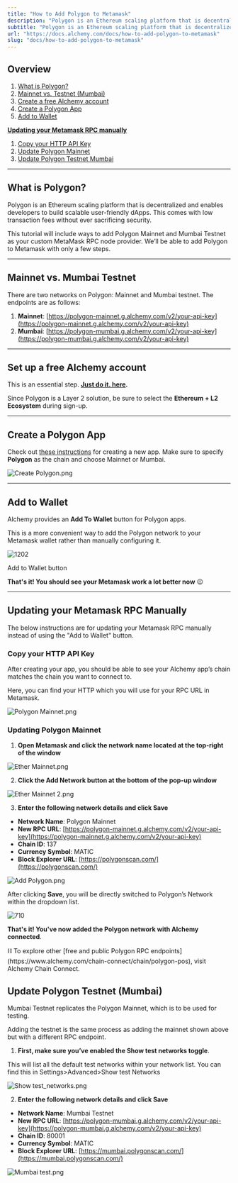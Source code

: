 ```yaml
---
title: "How to Add Polygon to Metamask"
description: "Polygon is an Ethereum scaling platform that is decentralized and enables developers to build scalable dApps. This guide will teach you how to add a custom Polygon RPC endpoint to your Metamask."
subtitle: "Polygon is an Ethereum scaling platform that is decentralized and enables developers to build scalable dApps. This guide will teach you how to add a custom Polygon RPC endpoint to your Metamask."
url: "https://docs.alchemy.com/docs/how-to-add-polygon-to-metamask"
slug: "docs/how-to-add-polygon-to-metamask"
---
```


## Overview

1. [What is Polygon?](https://docs.alchemy.com/alchemy/guides/connecting-metamask-to-alchemy/how-to-add-polygon-to-metamask#undefined)
2. [Mainnet vs. Testnet (Mumbai)](https://docs.alchemy.com/alchemy/guides/connecting-metamask-to-alchemy/how-to-add-polygon-to-metamask#mainnet-vs.-mumbai-testnet)
3. [Create a free Alchemy account](https://alchemy.com/?a=991c4e82df)
4. [Create a Polygon App](https://docs.alchemy.com/alchemy/guides/connecting-metamask-to-alchemy/how-to-add-polygon-to-metamask#create-an-arbitrum-app)
5. [Add to Wallet](https://docs.alchemy.com/alchemy/guides/connecting-metamask-to-alchemy/how-to-add-polygon-to-metamask#add-to-wallet)

**[Updating your Metamask RPC manually](https://docs.alchemy.com/alchemy/guides/connecting-metamask-to-alchemy/how-to-add-polygon-to-metamask#updating-your-metamask-rpc-manually)**

1. [Copy your HTTP API Key](https://docs.alchemy.com/alchemy/guides/connecting-metamask-to-alchemy/how-to-add-polygon-to-metamask#copy-your-http-api-key)
2. [Update Polygon Mainnet](https://docs.alchemy.com/alchemy/guides/connecting-metamask-to-alchemy/how-to-add-polygon-to-metamask#updating-arbitrum-mainnet)
3. [Update Polygon Testnet Mumbai](https://docs.alchemy.com/alchemy/guides/connecting-metamask-to-alchemy/how-to-add-polygon-to-metamask#update-arbitrum-testnet-rinkeby)

***

## What is Polygon?

Polygon is an Ethereum scaling platform that is decentralized and enables developers to build scalable user-friendly dApps. This comes with low transaction fees without ever sacrificing security.

This tutorial will include ways to add Polygon Mainnet and Mumbai Testnet as your custom MetaMask RPC node provider. We’ll be able to add Polygon to Metamask with only a few steps.

***

## Mainnet vs. Mumbai Testnet

There are two networks on Polygon: Mainnet and Mumbai testnet. The endpoints are as follows:

1. **Mainnet**: [https://polygon-mainnet.g.alchemy.com/v2/your-api-key](https://polygon-mainnet.g.alchemy.com/v2/your-api-key)
2. **Mumbai**: [https://polygon-mumbai.g.alchemy.com/v2/your-api-key](https://polygon-mumbai.g.alchemy.com/v2/your-api-key)

***

## Set up a free Alchemy account

This is an essential step. **[Just do it. here](https://alchemy.com/?a=991c4e82df).**

Since Polygon is a Layer 2 solution, be sure to select the **Ethereum + L2 Ecosystem** during sign-up.

***

## Create a Polygon App

Check out [these instructions](https://docs.alchemy.com/alchemy/introduction/getting-started#1.create-an-alchemy-key) for creating a new app. Make sure to specify **Polygon** as the chain and choose Mainnet or Mumbai.

![](63da890-Create_Polygon.png "Create Polygon.png")

***

## Add to Wallet

Alchemy provides an **Add To Wallet** button for Polygon apps.

This is a more convenient way to add the Polygon network to your Metamask wallet rather than manually configuring it.

![1202](c681934-Group_15.png "Group 15.png")

Add to Wallet button

**That's it! You should see your Metamask work a lot better now** 😉

***

## Updating your Metamask RPC Manually

The below instructions are for updating your Metamask RPC manually instead of using the "Add to Wallet" button.

### Copy your HTTP API Key

After creating your app, you should be able to see your Alchemy app’s chain matches the chain you want to connect to.

Here, you can find your HTTP which you will use for your RPC URL in Metamask.

![](c8fa9ac-Polygon_Mainnet.png "Polygon Mainnet.png")

### Updating Polygon Mainnet

1. **Open Metamask and click the network name located at the top-right of the window**

![](eec1483-Ether_Mainnet.png "Ether Mainnet.png")

2. **Click the Add Network button at the bottom of the pop-up window**

![](d025cdf-Ether_Mainnet_2.png "Ether Mainnet 2.png")

3. **Enter the following network details and click Save**

* **Network Name**: Polygon Mainnet
* **New RPC URL**: [https://polygon-mainnet.g.alchemy.com/v2/your-api-key](https://polygon-mainnet.g.alchemy.com/v2/your-api-key)
* **Chain ID**: 137
* **Currency Symbol**: MATIC
* **Block Explorer URL**: [https://polygonscan.com/](https://polygonscan.com/)

![](43f4b08-Add_Polygon.png "Add Polygon.png")

After clicking **Save**, you will be directly switched to Polygon’s Network within the dropdown list.

![710](e268fb4-Poly_Man.png "Poly Man.png")

**That's it! You've now added the Polygon network with Alchemy connected**.

<Info>
  ⛓️ To explore other [free and public Polygon RPC endpoints](https://www.alchemy.com/chain-connect/chain/polygon-pos), visit Alchemy Chain Connect.
</Info>

## Update Polygon Testnet (Mumbai)

Mumbai Testnet replicates the Polygon Mainnet, which is to be used for testing.

Adding the testnet is the same process as adding the mainnet shown above but with a different RPC endpoint.

1. **First, make sure you’ve enabled the Show test networks toggle**.

This will list all the default test networks within your network list. You can find this in Settings>Advanced>Show test Networks

![](cc21d83-Show_test_networks.png "Show test_networks.png")

2. **Enter the following network details and click Save**

* **Network Name**: Mumbai Testnet
* **New RPC URL**: [https://polygon-mumbai.g.alchemy.com/v2/your-api-key](https://polygon-mumbai.g.alchemy.com/v2/your-api-key)
* **Chain ID**: 80001
* **Currency Symbol**: MATIC
* **Block Explorer URL**: [https://mumbai.polygonscan.com/](https://mumbai.polygonscan.com/)

![](7735666-Mumbai_test.png "Mumbai test.png")
